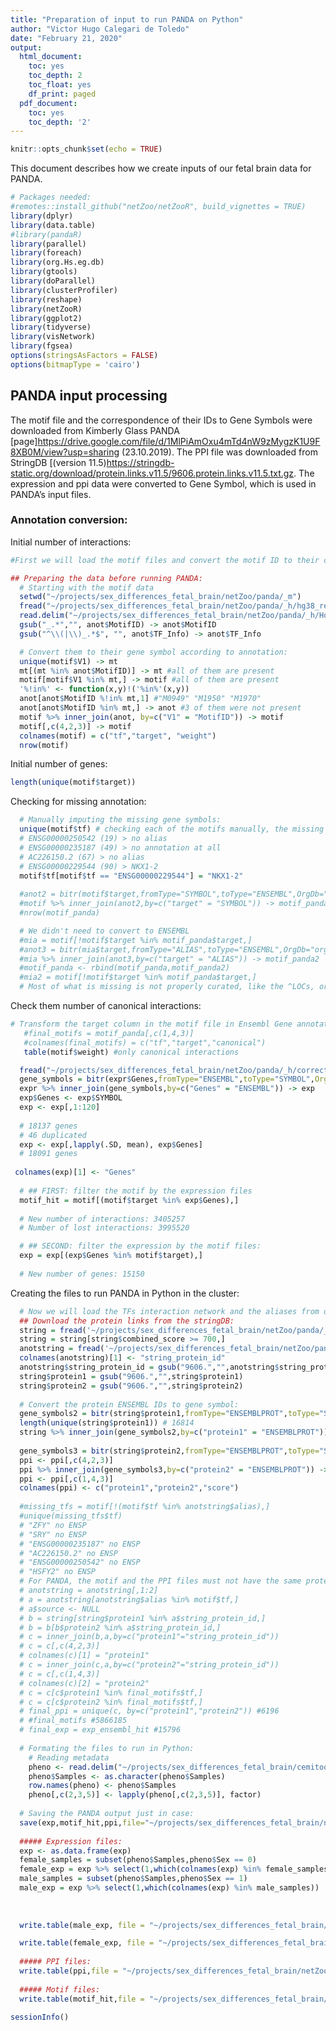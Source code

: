 ```yaml
---
title: "Preparation of input to run PANDA on Python"
author: "Victor Hugo Calegari de Toledo"
date: "February 21, 2020"
output:
  html_document:
    toc: yes
    toc_depth: 2
    toc_float: yes
    df_print: paged
  pdf_document:
    toc: yes
    toc_depth: '2'
---
```


```r
knitr::opts_chunk$set(echo = TRUE)
```


This document describes how we create inputs of our fetal brain data for PANDA.

```r
# Packages needed:
#remotes::install_github("netZoo/netZooR", build_vignettes = TRUE)
library(dplyr)
library(data.table)
#library(pandaR)
library(parallel)
library(foreach)
library(org.Hs.eg.db)
library(gtools)
library(doParallel)
library(clusterProfiler)
library(reshape)
library(netZooR)
library(ggplot2)
library(tidyverse)
library(visNetwork)
library(fgsea)
options(stringsAsFactors = FALSE)
options(bitmapType = 'cairo')
```

## PANDA input processing

The motif file and the correspondence of their IDs to Gene Symbols were downloaded from Kimberly Glass PANDA [page]<https://drive.google.com/file/d/1MlPiAmOxu4mTd4nW9zMygzK1U9F8XB0M/view?usp=sharing> (23.10.2019).
The PPI file was downloaded from StringDB [(version 11.5)<https://stringdb-static.org/download/protein.links.v11.5/9606.protein.links.v11.5.txt.gz>.
The expression and ppi data were converted to Gene Symbol, which is used in PANDA's input files.
 
### Annotation conversion:
Initial number of interactions:
```r
#First we will load the motif files and convert the motif ID to their correspondent gene symbol:

## Preparing the data before running PANDA:
  # Starting with the motif data
  setwd("~/projects/sex_differences_fetal_brain/netZoo/panda/_m")
  fread("~/projects/sex_differences_fetal_brain/netZoo/panda/_h/hg38_refseq_-750_250_1e-4", sep='\t') -> motif
  read.delim("~/projects/sex_differences_fetal_brain/netZoo/panda/_h/Homo_sapiens_motifinfo.txt", sep='\t') -> anot
  gsub("_.*","", anot$MotifID) -> anot$MotifID
  gsub("^\\(|\\)_.*$", "", anot$TF_Info) -> anot$TF_Info

  # Convert them to their gene symbol according to annotation:
  unique(motif$V1) -> mt
  mt[(mt %in% anot$MotifID)] -> mt #all of them are present
  motif[motif$V1 %in% mt,] -> motif #all of them are present
  '%!in%' <- function(x,y)!('%in%'(x,y))
  anot[anot$MotifID %!in% mt,1] #"M0949" "M1950" "M1970"
  anot[anot$MotifID %in% mt,] -> anot #3 of them were not present
  motif %>% inner_join(anot, by=c("V1" = "MotifID")) -> motif
  motif[,c(4,2,3)] -> motif
  colnames(motif) = c("tf","target", "weight")
  nrow(motif)
```
Initial number of genes:
```r
length(unique(motif$target))

```
Checking for missing annotation:
```r

  # Manually imputing the missing gene symbols:
  unique(motif$tf) # checking each of the motifs manually, the missing are:
  # ENSG00000250542 (19) > no alias
  # ENSG00000235187 (49) > no annotation at all
  # AC226150.2 (67) > no alias
  # ENSG00000229544 (90) > NKX1-2
  motif$tf[motif$tf == "ENSG00000229544"] = "NKX1-2"
  
  #anot2 = bitr(motif$target,fromType="SYMBOL",toType="ENSEMBL",OrgDb="org.Hs.eg.db")
  #motif %>% inner_join(anot2,by=c("target" = "SYMBOL")) -> motif_panda
  #nrow(motif_panda)
```

```r
  # We didn't need to convert to ENSEMBL
  #mia = motif[!motif$target %in% motif_panda$target,]
  #anot3 = bitr(mia$target,fromType="ALIAS",toType="ENSEMBL",OrgDb="org.Hs.eg.db")
  #mia %>% inner_join(anot3,by=c("target" = "ALIAS")) -> motif_panda2
  #motif_panda <- rbind(motif_panda,motif_panda2)
  #mia2 = motif[!motif$target %in% motif_panda$target,]
  # Most of what is missing is not properly curated, like the ^LOCs, or are pseudogenes
```
  Check them number of canonical interactions:
```r

# Transform the target column in the motif file in Ensembl Gene annotation:
   #final_motifs = motif_panda[,c(1,4,3)]
   #colnames(final_motifs) = c("tf","target","canonical")
   table(motif$weight) #only canonical interactions
```

```r
  fread("~/projects/sex_differences_fetal_brain/netZoo/panda/_h/corrected_exp.txt", sep='\t', header = T) -> exp_ensembl
  gene_symbols = bitr(expr$Genes,fromType="ENSEMBL",toType="SYMBOL",OrgDb="org.Hs.eg.db")
  expr %>% inner_join(gene_symbols,by=c("Genes" = "ENSEMBL")) -> exp
  exp$Genes <- exp$SYMBOL
  exp <- exp[,1:120]
  
  # 18137 genes
  # 46 duplicated
  exp <- exp[,lapply(.SD, mean), exp$Genes]
  # 18091 genes
  
 colnames(exp)[1] <- "Genes"
  
  # ## FIRST: filter the motif by the expression files
  motif_hit = motif[(motif$target %in% exp$Genes),] 
  
  # New number of interactions: 3405257
  # Number of lost interactions: 3995520

  # ## SECOND: filter the expression by the motif files:
  exp = exp[(exp$Genes %in% motif$target),]
  
  # New number of genes: 15150

```

Creating the files to run PANDA in Python in the cluster:
```r
  
  # Now we will load the TFs interaction network and the aliases from other annotations:
  ## Download the protein links from the stringDB:
  string = fread('~/projects/sex_differences_fetal_brain/netZoo/panda/_h/9606.protein.links.v11.5.txt.gz.inproc', sep=' ')
  string = string[string$combined_score >= 700,]
  anotstring = fread('~/projects/sex_differences_fetal_brain/netZoo/panda/_h/9606.protein.aliases.v11.5.txt', sep='\t', header=TRUE)
  colnames(anotstring)[1] <- "string_protein_id"
  anotstring$string_protein_id = gsub("9606.","",anotstring$string_protein_id)
  string$protein1 = gsub("9606.","",string$protein1)
  string$protein2 = gsub("9606.","",string$protein2)
  
  # Convert the protein ENSEMBL IDs to gene symbol:
  gene_symbols2 = bitr(string$protein1,fromType="ENSEMBLPROT",toType="SYMBOL",OrgDb="org.Hs.eg.db")
  length(unique(string$protein1)) # 16814
  string %>% inner_join(gene_symbols2,by=c("protein1" = "ENSEMBLPROT")) -> ppi
  
  gene_symbols3 = bitr(string$protein2,fromType="ENSEMBLPROT",toType="SYMBOL",OrgDb="org.Hs.eg.db")
  ppi <- ppi[,c(4,2,3)]
  ppi %>% inner_join(gene_symbols3,by=c("protein2" = "ENSEMBLPROT")) -> ppi
  ppi <- ppi[,c(1,4,3)]
  colnames(ppi) <- c("protein1","protein2","score")
  
  #missing_tfs = motif[!(motif$tf %in% anotstring$alias),]
  #unique(missing_tfs$tf)
  # "ZFY" no ENSP
  # "SRY" no ENSP
  # "ENSG00000235187" no ENSP
  # "AC226150.2" no ENSP
  # "ENSG00000250542" no ENSP
  # "HSFY2" no ENSP
  # For PANDA, the motif and the PPI files must not have the same proteins, therefore we are not filtering the motif by the PPI
  # anotstring = anotstring[,1:2]
  # a = anotstring[anotstring$alias %in% motif$tf,]
  # a$source <- NULL
  # b = string[string$protein1 %in% a$string_protein_id,]
  # b = b[b$protein2 %in% a$string_protein_id,]
  # c = inner_join(b,a,by=c("protein1"="string_protein_id"))
  # c = c[,c(4,2,3)]
  # colnames(c)[1] = "protein1"
  # c = inner_join(c,a,by=c("protein2"="string_protein_id"))
  # c = c[,c(1,4,3)]
  # colnames(c)[2] = "protein2"
  # c = c[c$protein1 %in% final_motifs$tf,]
  # c = c[c$protein2 %in% final_motifs$tf,]
  # final_ppi = unique(c, by=c("protein1","protein2")) #6196
  # #final_motifs #5866185
  # final_exp = exp_ensembl_hit #15796
  
  # Formating the files to run in Python:
    # Reading metadata
    pheno <- read.delim("~/projects/sex_differences_fetal_brain/cemitool/_h/phenotype.txt",check.names = F,header = T)
    pheno$Samples <- as.character(pheno$Samples)
    row.names(pheno) <- pheno$Samples
    pheno[,c(2,3,5)] <- lapply(pheno[,c(2,3,5)], factor)
  
  # Saving the PANDA output just in case:
  save(exp,motif_hit,ppi,file="~/projects/sex_differences_fetal_brain/netZoo/panda/_m/panda_input.rda")
  
  ##### Expression files:
  exp <- as.data.frame(exp)
  female_samples = subset(pheno$Samples,pheno$Sex == 0)
  female_exp = exp %>% select(1,which(colnames(exp) %in% female_samples))
  male_samples = subset(pheno$Samples,pheno$Sex == 1)
  male_exp = exp %>% select(1,which(colnames(exp) %in% male_samples))
  
  
  
  write.table(male_exp, file = "~/projects/sex_differences_fetal_brain/netZoo/panda/_m/male_exp.txt", quote = FALSE, row.names = FALSE, col.names = FALSE, sep = "\t")

  write.table(female_exp, file = "~/projects/sex_differences_fetal_brain/netZoo/panda/_m/female_exp.txt", quote = FALSE, row.names = FALSE, col.names = FALSE, sep = "\t")
  
  ##### PPI files:
  write.table(ppi,file = "~/projects/sex_differences_fetal_brain/netZoo/panda/_m/ppi.txt", quote = FALSE, row.names = FALSE, col.names = FALSE, sep = "\t")
  
  ##### Motif files:
  write.table(motif_hit,file = "~/projects/sex_differences_fetal_brain/netZoo/panda/_m/motif.txt", quote = FALSE, row.names = FALSE, col.names = FALSE, sep = "\t")
```

```r
sessionInfo()
```